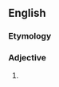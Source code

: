 ==English==

===Etymology===
{{suffix|Chassid|ic|lang=en}}

===Adjective===
{{en-adj|-}}

# {{alternative spelling of|Hasidic|lang=en}}